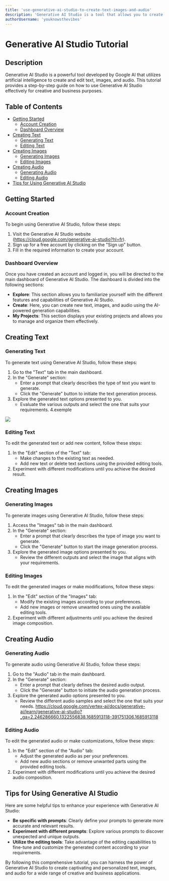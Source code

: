```yaml
---
title: 'use-generative-ai-studio-to-create-text-images-and-audio'
description: 'Generative AI Studio is a tool that allows you to create and edit text, images, and audio using artificial intelligence. It's a powerful tool that can be used for a variety of creative and business purposes.'
authorUsername: 'youknowsthevibes'
---
```

# Generative AI Studio Tutorial

## Description

Generative AI Studio is a powerful tool developed by Google AI that utilizes artificial intelligence to create and edit text, images, and audio. This tutorial provides a step-by-step guide on how to use Generative AI Studio effectively for creative and business purposes.

## Table of Contents

- [Getting Started](#getting-started)
  - [Account Creation](#account-creation)
  - [Dashboard Overview](#dashboard-overview)
- [Creating Text](#creating-text)
  - [Generating Text](#generating-text)
  - [Editing Text](#editing-text)
- [Creating Images](#creating-images)
  - [Generating Images](#generating-images)
  - [Editing Images](#editing-images)
- [Creating Audio](#creating-audio)
  - [Generating Audio](#generating-audio)
  - [Editing Audio](#editing-audio)
- [Tips for Using Generative AI Studio](#tips-for-using-generative-ai-studio)

## Getting Started

### Account Creation

To begin using Generative AI Studio, follow these steps:

1. Visit the Generative AI Studio website (https://cloud.google.com/generative-ai-studio?hl=fr).
2. Sign up for a free account by clicking on the "Sign up" button.
3. Fill in the required information to create your account.

### Dashboard Overview

Once you have created an account and logged in, you will be directed to the main dashboard of Generative AI Studio. The dashboard is divided into the following sections:

- **Explore**: This section allows you to familiarize yourself with the different features and capabilities of Generative AI Studio.
- **Create**: Here, you can create new text, images, and audio using the AI-powered generation capabilities.
- **My Projects**: This section displays your existing projects and allows you to manage and organize them effectively.

## Creating Text

### Generating Text

To generate text using Generative AI Studio, follow these steps:

1. Go to the "Text" tab in the main dashboard.
2. In the "Generate" section:
   - Enter a prompt that clearly describes the type of text you want to generate.
   - Click the "Generate" button to initiate the text generation process.
3. Explore the generated text options presented to you.
   - Evaluate the various outputs and select the one that suits your requirements.
4.exemple
<Img src="https://cloud.google.com/static/vertex-ai/docs/generative-ai/images/prompt.png"/>


### Editing Text

To edit the generated text or add new content, follow these steps:

1. In the "Edit" section of the "Text" tab:
   - Make changes to the existing text as needed.
   - Add new text or delete text sections using the provided editing tools.
2. Experiment with different modifications until you achieve the desired result.

## Creating Images

### Generating Images

To generate images using Generative AI Studio, follow these steps:

1. Access the "Images" tab in the main dashboard.
2. In the "Generate" section:
   - Enter a prompt that clearly describes the type of image you want to generate.
   - Click the "Generate" button to start the image generation process.
3. Explore the generated image options presented to you.
   - Review the different outputs and select the image that aligns with your requirements.

### Editing Images

To edit the generated images or make modifications, follow these steps:

1. In the "Edit" section of the "Images" tab:
   - Modify the existing images according to your preferences.
   - Add new images or remove unwanted ones using the available editing tools.
2. Experiment with different adjustments until you achieve the desired image composition.

## Creating Audio

### Generating Audio

To generate audio using Generative AI Studio, follow these steps:

1. Go to the "Audio" tab in the main dashboard.
2. In the "Generate" section:
   - Enter a prompt that clearly defines the desired audio output.
   - Click the "Generate" button to initiate the audio generation process.
3. Explore the generated audio options presented to you.
   - Review the different audio samples and select the one that suits your needs.
https://cloud.google.com/vertex-ai/docs/generative-ai/learn/generative-ai-studio?_ga=2.246286660.1322556838.1685913118-391751306.1685913118
### Editing Audio

To edit the generated audio or make customizations, follow these steps:

1. In the "Edit" section of the "Audio" tab:
   - Adjust the generated audio as per your preferences.
   - Add new audio sections or remove unwanted parts using the provided editing tools.
2. Experiment with different modifications until you achieve the desired audio composition.

## Tips for Using Generative AI Studio

Here are some helpful tips to enhance your experience with Generative AI Studio:

- **Be specific with prompts**: Clearly define your prompts to generate more accurate and relevant results.
- **Experiment with different prompts**: Explore various prompts to discover unexpected and unique outputs.
- **Utilize the editing tools**: Take advantage of the editing capabilities to fine-tune and customize the generated content according to your requirements.

By following this comprehensive tutorial, you can harness the power of Generative AI Studio to create captivating and personalized text, images, and audio for a wide range of creative and business applications.


